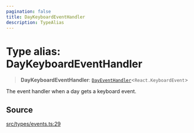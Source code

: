 ```yaml
---
pagination: false
title: DayKeyboardEventHandler
description: TypeAlias
---
```


# Type alias: DayKeyboardEventHandler

> **DayKeyboardEventHandler**: [`DayEventHandler`](/api/latest/type-aliases/DayEventHandler.mdx)\<`React.KeyboardEvent`\>

The event handler when a day gets a keyboard event.

## Source

[src/types/events.ts:29](https://github.com/gpbl/react-day-picker/blob/575f9be39/src/types/events.ts#L29)

